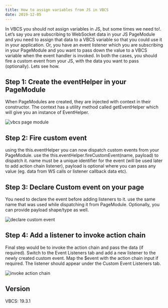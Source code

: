 ```yaml
---
title: How to assign variables from JS in VBCS
date: 2019-12-05
---
```


In VBCS you should not assign variables in JS, but some times we need to!. Let’s say you are subscribing to WebSocket data in your JS PageModule and you need to assign that data to a VBCS variable so that you could use it in your application. Or, you have an event listener which you are subscribing in your PageModule and you want to pass down the value to a VBCS variable when the event handler is invoked. In both the cases, you should fire a custom event from your JS, with the data you want to pass (optionally). Lets see how.

## Step 1: Create the eventHelper in your PageModule

When PageModules are created, they are injected with context in their constructor. The context has a utility method called getEventHelper which will give you an instance of EventHelper.

![vbcs page module](../../assets/posts/vbcs/1.png)
## Step 2: Fire custom event

using the this.eventHelper you can now dispatch custom events from your PageModule. use the this.eventHelper.fireCustomEvent(name, payload) to dispatch it. name must be a unique identifier for the event (will be used later to add action chain listener), payload is optional where you can pass any value (eg. data from WS calls or listener callback data etc).

## Step 3: Declare Custom event on your page

You need to declare the event before adding listeners to it. use the same name that was used while dispatching it from PageModule. Optionally, you can provide payload shape/type as well.

![declare custom event](../../assets/posts/vbcs/3.png)

## Step 4: Add a listener to invoke action chain

Final step would be to invoke the action chain and pass the data (if required). Switch to the Event Listeners tab and add a new listener to the newly created custom event. Map the $event with the action chain input if required. The listener should appear under the Custom Event Listeners tab.

![invoke action chain](../../assets/posts/vbcs/4.png)

## Version
VBCS: 19.3.1